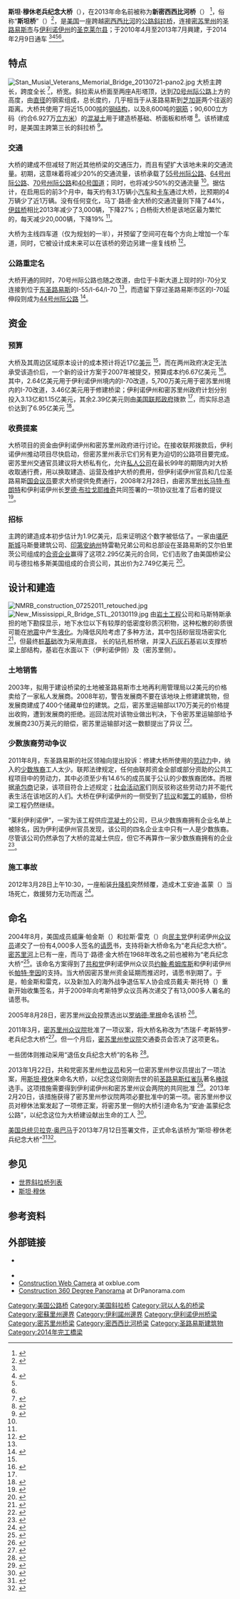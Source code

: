 {{noteTA
|1=zh-hans:斜拉桥;zh-hk:斜拉橋;zh-tw:斜張橋;
}}
{{Infobox bridge
|bridge_name= 斯坦·穆休老兵纪念大桥
|native_name= Stan Musial Veterans Memorial Bridge
|native_name_lang=en
|image=Stan Musial Veterans Memorial Bridge Aerial.jpg
|image_size=
|caption=大桥全景
|official_name= 
|also_known_as= 新密西西比河桥
|id=
|carries= 4车道 {{美国州际公路名|70}}<br>（可扩展至6车道）<ref name=stltodaynewbridge1>{{cite news|url=http://www.stltoday.com/stltoday/news/stories.nsf/commutingtraffic/story/966887B5A7576DF3862573FB0013930A?OpenDocument|last=Crouch|first=Elisa|title=States reach bridge deal|publisher=St. Louis Post-Dispatch|date=2008-02-26|accessdate=2008-02-28|archiveurl=https://www.webcitation.org/query?url=http%3A%2F%2Fwww.stltoday.com%2Fstltoday%2Fnews%2Fstories.nsf%2Fcommutingtraffic%2Fstory%2F966887B5A7576DF3862573FB0013930A%3FOpenDocument&date=2008-03-26|archivedate=2008-03-26|deadurl=yes}}</ref>
|crosses= [[密西西比河|密西西比河]]
|locale= {{USA}}[[密苏里州|密苏里州]][[圣路易斯_(密苏里州)|圣路易斯]]－<br>[[伊利诺伊州|伊利诺伊州]][[聖克萊爾縣_(伊利諾伊州)|圣克莱尔]]
|maint= {{le|密苏里运输部|Missouri Department of Transportation}}、{{le|伊利诺伊运输部|Illinois Department of Transportation}}
|engineering= {{le|HNTB|HNTB}} <ref name="lastpiece" />
|design= [[斜拉桥|斜拉桥]]
|mainspan= {{convert|457.2|m|ft|0}}
|length= {{convert|854.5|m|ft|0}}
|width= {{convert|31|m|ft|0}} 
|clearance=
|below= {{convert|23|m|ft|0}}
|traffic= 31,000辆 <ref name="traffic2014">{{cite web |url=http://www.ksdk.com/story/news/traffic/2014/05/13/st-louis-traffic-congestion-numbers-stan-musial-veterans-memorial-bridge/9030635 |title=New bridge eases traffic congestion in St. Louis |publisher=KSDK |date=2014-05-13}}</ref><ref name="new bridge"/>
|inaugurated=2014年2月8日 <ref>{{cite web |url=http://www.stltoday.com/news/local/thousands-turn-out-for-first-look-at-new-stan-span/article_b4489ef4-9352-5d4a-a6ad-ef909a4fd435.html |title=Thousands turn out for first look at new Stan Span bridge |publisher=St. Louis Post-Dispatch |date=2014-02-09 |access-date=2014-10-29 |archive-date=2014-08-21 |archive-url=https://web.archive.org/web/20140821195142/http://www.stltoday.com/news/local/thousands-turn-out-for-first-look-at-new-stan-span/article_b4489ef4-9352-5d4a-a6ad-ef909a4fd435.html |dead-url=no }}</ref>
|open= 2014年2月9日12:00 <ref name="Opened-02-09-14">{{cite web |url=http://www.stltoday.com/news/new-mississippi-river-bridge-opens-to-traffic/article_110b6c60-6dd4-5760-ad31-3ba2f22107d5.html |title=New Mississippi River bridge opens to traffic |publisher=St. Louis Post-Dispatch |date=2014-02-09 |access-date=2014-10-29 |archive-date=2014-08-20 |archive-url=https://web.archive.org/web/20140820065410/http://www.stltoday.com/news/new-mississippi-river-bridge-opens-to-traffic/article_110b6c60-6dd4-5760-ad31-3ba2f22107d5.html |dead-url=no }}</ref><ref name="opening">{{cite web |url=http://www.stltoday.com/news/local/metro/new-mississippi-river-bridge-to-open-feb/article_600699dd-7f2c-59ba-88d2-9859c9655eb1.html |title=New Mississippi River bridge to open Feb. 9 |publisher=St. Louis Post-Dispatch |date=2013-12-12}}</ref>
|cost=6.95亿[[美元|美元]] <ref name="new bridge"/>
|closed=
|toll=
|map_cue=
|map_image=
|map_text=
|map_width=
|coordinates= {{coord|38|38|40|N|90|10|42|W|region:US_type:landmark}}
|extra = {{Location map | USA Missouri | label= | lat=38.644444 | long=-90.178333 | position= | width= | float=center | caption=该桥在密苏里州的位置}}
}}

'''斯坦·穆休老兵纪念大桥'''（{{lang-en|'''Stan Musial Veterans Memorial Bridge'''}}），在2013年命名前被称为'''新密西西比河桥'''（{{lang-en|'''New Mississippi River Bridge'''}}） <ref>{{cite web |url = http://www.stltoday.com/gallery/news/local/metro/new-mississippi-bridge-is-set-to-make-ends-meet/collection_99eee78a-f95e-5c27-8aee-ec740f4ffe87.html#0 |title = New Mississippi bridge is set to make ends meet |publisher = St. Louis Post-Dispatch |date = 2013-06-20 |accessdate = 2013-07-14 |archive-date = 2014-08-21 |archive-url = https://web.archive.org/web/20140821195515/http://www.stltoday.com/gallery/news/local/metro/new-mississippi-bridge-is-set-to-make-ends-meet/collection_99eee78a-f95e-5c27-8aee-ec740f4ffe87.html |dead-url = no }}</ref>，俗称“'''斯坦桥'''”（{{lang-en|'''Stan Span'''}}）<ref>{{Cite web |url=http://www.stltoday.com/news/local/govt-and-politics/political-fix/stan-span-gets-obama-approval/article_4648d990-3f02-5597-a62b-4dc5a0673ff5.html |title='Stan Span' gets Obama approval |access-date=2014-10-29 |archive-date=2018-11-27 |archive-url=https://web.archive.org/web/20181127081646/https://www.stltoday.com/news/local/govt-and-politics/political-fix/stan-span-gets-obama-approval/article_4648d990-3f02-5597-a62b-4dc5a0673ff5.html |dead-url=no }}</ref>，是[[美国|美国]]一座跨越[[密西西比河|密西西比河]]的[[公路|公路]][[斜拉桥|斜拉桥]]，连接[[密苏里州|密苏里州]]的[[圣路易斯_(密苏里州)|圣路易斯市]]与[[伊利诺伊州|伊利诺伊州]]的[[聖克萊爾縣_(伊利諾伊州)|圣克莱尔县]]；于2010年4月至2013年7月興建，于2014年2月9日通车 <ref name=stltodaynewbridge1 /><ref name="lastpiece">{{cite web |url=http://www.stltoday.com/news/local/illinois/last-piece-of-new-mississippi-river-bridge-will-be-put/article_12dad72f-4a7c-59fe-9027-ab87912857d6.html |title=Last piece of new Mississippi River bridge will be put in place next month |publisher=St. Louis Post-Dispatch |date=2013-06-17 |access-date=2014-10-29 |archive-date=2014-08-20 |archive-url=https://web.archive.org/web/20140820052156/http://www.stltoday.com/news/local/illinois/last-piece-of-new-mississippi-river-bridge-will-be-put/article_12dad72f-4a7c-59fe-9027-ab87912857d6.html |dead-url=no }}</ref><ref name="Opened-02-09-14"/><ref name="opening"/>。

==特点==
[[File:Stan_Musial_Veterans_Memorial_Bridge_20130721-pano2.jpg|thumb]]
大桥主跨长{{convert|1500|ft|m|1}}，跨度全长{{convert|2803|ft|m|1}} <ref name="john">{{cite web | author=Weeks III, John A. | title=New Mississippi River Bridge | url=http://www.johnweeks.com/river_mississippi/pagesC/umissC16.html | publisher=John A. Weeks III | year=2009 | accessdate=2009-03-11 | archive-date=2010-08-17 | archive-url=https://web.archive.org/web/20100817080902/http://www.johnweeks.com/river_mississippi/pagesC/umissC16.html | dead-url=no }}</ref>，桥宽{{convert|86|ft|m}}。斜拉索从桥面至两座A形塔顶，达到[[70号州际公路|70号州际公路]]上方{{convert|435|ft|m}}的高度，由[[直径|直径]]{{convert|0.6|in|mm|1}}的钢索组成，总长度约{{convert|1000|mi|km}}，几乎相当于从圣路易斯到[[芝加哥|芝加哥]]两个往返的距离。大桥共使用了将近15,000[[吨|吨]]的[[钢结构|钢结构]]，以及8,600吨的[[钢筋|钢筋]]；90,600立方码（约合6.927万[[立方米|立方米]]）的[[混凝土|混凝土]]用于建造桥基础、桥面板和桥塔 <ref>{{cite web | author=Coates, Chris | title=New Mississippi River Bridge takes shape | url=http://edwardsvillejournal.stltoday.com1./articles/2008/09/11/news/sj2tn20080910-0910cvj-riverbridge.ii1.txt | publisher=Edwardsville Journal | date=2008-09-10 | accessdate=2009-03-14 }}{{dead link|date=2017年12月 |bot=InternetArchiveBot |fix-attempted=yes }}</ref>。该桥建成时，是美国主跨第三长的斜拉桥 <ref>{{cite web|last=Coburn|first=Davin|title=One World Trade Center... and 9 More Feats of Mega-Engineering  Read more: One World Trade Center... and 9 More Feats of Mega-Engineering|url=http://www.popularmechanics.com/technology/engineering/architecture/one-world-trade-center-and-9-more-feats-of-mega-engineering?click=main_sr#slide-3|publisher=Popular Mechanics|accessdate=2012-09-14|archive-date=2012-12-04|archive-url=https://web.archive.org/web/20121204233518/http://www.popularmechanics.com/technology/engineering/architecture/one-world-trade-center-and-9-more-feats-of-mega-engineering?click=main_sr#slide-3|dead-url=no}}</ref>。

===交通===
大桥的建成不但减轻了附近其他桥梁的交通压力，而且有望扩大该地未来的交通流量。初期，这意味着将减少{{le|白杨街大桥|Poplar Street Bridge}}20%的交通流量，该桥承载了[[55号州际公路|55号州际公路]]、[[64号州际公路|64号州际公路]]、[[70号州际公路|70号州际公路]]和[[40号美国国道|40号国道]]；同时，也将减少{{le|马丁·路德·金大桥|Martin Luther King Bridge (St. Louis)}}50%的交通流量 <ref name="new bridge"/>。据估计，在启用后的前3个月中，每天约有3.1万辆小[[汽车|汽车]]和[[卡车|卡车]]通过大桥，比预期的4万辆少了近1万辆。{{le|麦金利大桥|McKinley Bridge}}没有任何变化，马丁·路德·金大桥的交通流量则下降了44%，[[伊兹桥|伊兹桥]]相比2013年减少了3,000辆，下降27%；白杨街大桥是该地区最为繁忙的，每天减少20,000辆，下降19% <ref name="traffic2014"/>。

大桥为主线四车道（仅为规划的一半），并预留了空间可在每个方向上增加一个车道，同时，它被设计成未来可以在该桥的旁边另建一座复线桥 <ref name=stltodayillbridge>{{cite news|url=http://www.stltoday.com/stltoday/news/stories.nsf/story/608F0105E48550D9862573FC00166A0B?OpenDocument|title=Illinois is set to start bridge|last=Crouch|first=Elisa|publisher=St. Louis Post-Dispatch|date=2008-02-27|accessdate=2008-02-28|archiveurl=https://www.webcitation.org/query?url=http%3A%2F%2Fwww.stltoday.com%2Fstltoday%2Fnews%2Fstories.nsf%2Fstory%2F608F0105E48550D9862573FC00166A0B%3FOpenDocument&date=2008-03-26|archivedate=2008-03-26|deadurl=yes}}</ref>。

===公路重定名===
大桥开通的同时，70号州际公路也随之改道，由位于卡斯大道上现时的I-70分叉连接到位于[[东圣路易斯_(伊利诺伊州)|东圣路易斯]]的I-55/I-64/I-70 <ref name=stltodayillbridge/>，而遗留下穿过圣路易斯市区的I-70延伸段则成为[[44号州际公路|44号州际公路]] <ref>{{cite web |url=http://www.newriverbridge.org/documents/NMRBRe-Evaluation%203.pdf |title=存档副本 |accessdate=2011年1月16日 |deadurl=yes |archiveurl=https://web.archive.org/web/20110101083158/http://newriverbridge.org/documents/NMRBRe-Evaluation%203.pdf |archivedate=2011年1月1日 |df= }}</ref>。

==资金==
===预算===
大桥及其周边区域原本设计的成本预计将近17亿[[美元|美元]] <ref name="john"/>，而在两州政府决定无法承受该造价后，一个新的设计方案于2007年被提交，预算成本约6.67亿美元 <ref name="bridge">{{cite web | title=New Mississippi River Bridge Project | url=http://www.newriverbridge.org/ | accessdate=2009-03-18 | archive-date=2009-03-18 | archive-url=https://web.archive.org/web/20090318164213/http://www.newriverbridge.org/ | dead-url=no }}</ref>。其中，2.64亿美元用于伊利诺伊州境内的I-70改道，5,700万美元用于密苏里州境内的I-70改道，3.46亿美元用于修建桥梁；伊利诺伊州和密苏里州政府计划分别投入3.13亿和1.15亿美元，其余2.39亿美元则由[[美国联邦政府|美国联邦政府]]拨款 <ref name="bridge"/>，而实际总造价达到了6.95亿美元 <ref name="new bridge">{{cite web |url=http://www.stltoday.com/news/local/metro/new-mississippi-river-bridge-touted-as-a-traffic-reliever/article_110b6c60-6dd4-5760-ad31-3ba2f22107d5.html |title=New Mississippi River bridge touted as a traffic reliever |publisher=St. Louis Post-Dispatch |date=2014-02-08 |access-date=2014-10-29 |archive-date=2014-08-24 |archive-url=https://web.archive.org/web/20140824190825/http://www.stltoday.com/news/local/metro/new-mississippi-river-bridge-touted-as-a-traffic-reliever/article_110b6c60-6dd4-5760-ad31-3ba2f22107d5.html |dead-url=no }}</ref>。

===收费提案===
大桥项目的资金由伊利诺伊州和密苏里州政府进行讨论。在接收联邦拨款后，伊利诺伊州推动项目尽快启动，但密苏里州表示它们另有更为迫切的公路项目要完成。密苏里州交通官员建议将大桥私有化，允许[[私人公司|私人公司]]在最长99年的期限内对大桥收取通行费，用以换取建造、运营及维护大桥的费用，但伊利诺伊州官员和几位圣路易斯[[国会议员|国会议员]]要求大桥提供免费通行，2008年2月28日，由密苏里[[州长|州长]][[马特·布朗特|马特·布朗特]]和伊利诺伊州长[[罗德·布拉戈耶维奇|罗德·布拉戈耶维奇]]共同签署的一项协议批准了后者的提议 <ref name="web">{{cite web | author=Crouch, Elisa | title=States reach bridge deal | url=http://www.stltoday.com/stltoday/news/stories.nsf/commutingtraffic/story/966887B5A7576DF3862573FB0013930A?OpenDocument | publisher=St. Louis Post Dispatch | date=2008-02-26 | accessdate=2009-03-15 | archiveurl=https://www.webcitation.org/query?url=http%3A%2F%2Fwww.stltoday.com%2Fstltoday%2Fnews%2Fstories.nsf%2Fcommutingtraffic%2Fstory%2F966887B5A7576DF3862573FB0013930A%3FOpenDocument&date=2008-03-26 | archivedate=2008-03-26 | deadurl=yes }}</ref>。

===招标===
主跨的建造成本初步估计为1.9亿美元，后来证明这个数字被低估了。一家由[[堪萨斯城|堪萨斯城]]马斯曼建筑公司、[[印第安纳州|印第安纳州]]特雷勒兄弟公司和总部设在圣路易斯的艾尔伯里茨公司组成的[[合资企业|合资企业]]赢得了这项2.295亿美元的合同，它们击败了由美国桥梁公司与德拉格多斯美国组成的合资公司，其出价为2.749亿美元 <ref>{{cite news| url=http://stlouis.bizjournals.com/stlouis/stories/2009/12/28/daily29.html | first=Kelsey | last=Volkmann | title=Alberici, Massman, Traylor win $229M Mississippi River Bridge project | date=2009-12-30}}</ref>。

==设计和建造==
[[File:NMRB_construction_07252011_retouched.jpg|thumb]]
[[File:New_Mississippi_R_Bridge_STL_20130119.jpg|thumb]]
由[[岩土工程|岩土工程]]公司{{le|拉尔夫·莫杰斯基|Ralph Modjeski|莫杰斯基}}和马斯特斯承担的地下勘探显示，地下水位以下有较厚的低密度砂质沉积物，这种松散的砂质很可能在[[地震|地震]]中产生[[液化|液化]]。为降低风险考虑了多种方法，其中包括砂层现场密实化 <ref name="hans">{{cite web | title=Proposed Mississippi River Bridge | url=http://www.hansonengineers.com/insight/0502/story1.html | year=2004 | accessdate=2009-03-12 | archive-date=2018-10-29 | archive-url=https://web.archive.org/web/20181029030853/http://www.hansonengineers.com/insight/0502/story1.html | dead-url=yes }}</ref>，但最终[[桩基础|桩基础]]改为采用[[直径|直径]]{{convert|12|ft|m}}， 长{{convert|120|ft|m}}的钻孔桩桥墩，并深入[[石灰石|石灰石]]基岩以支撑桥梁上部结构，基岩在水面以下{{convert|120|ft|m}}（伊利诺伊侧）及{{convert|30|-|60|ft|m}}（密苏里侧）。

===土地销售===
2003年，拟用于建设桥梁的土地被圣路易斯市土地再利用管理局以2美元的价格卖给了一家私人发展商。2008年初，{{le|密苏里运输部|Missouri Department of Transportation}}警告发展商不要在该地块上修建建筑物，但发展商建成了400个储藏单位的建筑。之后，密苏里运输部以170万美元的价格提出收购，遭到发展商的拒绝。巡回法院对该物业做出判决，下令密苏里运输部给予发展商230万美元的赔偿，密苏里运输部对这一数额提出了异议 <ref>{{cite news |url=http://www.stltoday.com/news/opinion/columns/the-platform/taxpayers-bridge-the-gap-between-and-million/article_e12647d5-fc34-5e84-9e98-75d312a48d82.html | title=Taxpayers bridge the gap between $2 and $2.3 million| publisher= Stltoday.com| date=2009-10-19 }}</ref>。

===少数族裔劳动争议===
2011年8月，东圣路易斯的社区领袖向{{le|伊利诺伊运输部|Illinois Department of Transportation}}提出投诉：修建大桥所使用的[[劳动力|劳动力]]中，纳入的[[少数族裔|少数族裔]]工人太少。联邦法律规定，任何由联邦资金全部或部分资助的公共工程项目中的劳动力，其中必须至少有14.6%的成员属于公认的少数族裔团体。而根据[[承包商|承包商]]记录，该项目符合上述规定；[[社会活动家|社会活动家]]们则反驳称这些劳动力并不能代表生活在该地区的人们。大桥在伊利诺伊州的一侧受到了[[抗议|抗议]]和[[罢工|罢工]]的威胁，但桥梁工程仍然继续。

“莱利伊利诺伊”，一家为该工程供应[[混凝土|混凝土]]的公司，已从少数族裔拥有企业名单上被除名，因为伊利诺伊州官员发现，该公司的四名企业主中只有一人是少数族裔。尽管该公司仍然承包了大桥的混凝土供应，但它不再算作一家少数族裔拥有的企业 <ref>{{cite web |url=http://fox2now.com/2012/05/28/fox-files-mississippi-river-bridge-contractor-controversy/ |title=FOX Files: Mississippi River Bridge Contractor Controversy |publisher=FOX2now.com |date=2012-05-28 |accessdate=2013-06-18 |archive-date=2014-08-31 |archive-url=https://web.archive.org/web/20140831033956/http://fox2now.com/2012/05/28/fox-files-mississippi-river-bridge-contractor-controversy/ |dead-url=no }}</ref>。

===施工事故===
2012年3月28日上午10:30，一座船装[[升降机|升降机]]突然倾覆，造成木工安迪·盖蒙（{{lang|en|Andy Gammon}}）当场死亡，救援努力无功而返 <ref>{{cite web |url=http://www.ksdk.com/news/article/312777/3/Recovery-effort-underway-for-man-at-Mississippi-River-Bridge-project |title=Andy Gammon falls off new Mississippi River bridge project |publisher=ksdk.com |date=2012-03-29 |accessdate=2013-06-18 |deadurl=yes |archiveurl=https://archive.is/20120907202808/http://www.ksdk.com/news/article/312777/3/Recovery-effort-underway-for-man-at-Mississippi-River-Bridge-project |archivedate=2012-09-07 }}</ref>。

==命名==
2004年8月，美国{{le|海外战争退伍军人协会|Veterans of Foreign Wars}}成员威廉·帕金斯（{{lang|en|William Perkins}}）和拉斯·雷克（{{lang|en|Russ Reike}}）向[[民主党_(美国)|民主党]]伊利诺伊州[[美国众议员|众议员]]{{le|杰瑞·考斯特罗|Jerry Costello}}递交了一份有4,000多人签名的[[请愿|请愿]]书，支持将新大桥命名为“老兵纪念大桥”。[[密苏里河|密苏里河]]上已有一座{{le|老兵纪念大桥|Veterans Memorial Bridge (Missouri)}}，而马丁·路德·金大桥在1968年改名之前也被称为“老兵纪念大桥”<ref>{{cite web |url=http://www.johnweeks.com/river_mississippi/pagesC/umissC05.html |title=Martin Luther King Bridge, MLK Bridge Mississippi River Crossing At Saint Louis |publisher=Johnweeks.com |date= |accessdate=2012-07-22 |archive-date=2012-10-11 |archive-url=https://web.archive.org/web/20121011162724/http://www.johnweeks.com/river_mississippi/pagesC/umissC05.html |dead-url=no }}</ref>。该命名方案得到了[[共和党_(美国)|共和党]]伊利诺伊州众议员[[约翰·希姆库斯|约翰·希姆库斯]]和伊利诺伊州长[[帕特·奎因|帕特·奎因]]的支持。当大桥因密苏里州资金延期而推迟时，请愿书到期了。于是，帕金斯和雷克，以及新加入的海外战争退伍军人协会成员戴夫·斯托特（{{lang|en|Dave Stout}}）重新开始收集签名，并于2009年向考斯特罗众议员再次递交了有13,000多人署名的请愿书。

2005年8月28日，密苏里州[[议会|议会]]投票选出以[[罗纳德·里根|罗纳德·里根]]命名该桥 <ref>{{cite web |url=http://www.johnweeks.com/river_mississippi/pagesC/umissC16.html |title=Ronald Wilson Reagan Memorial Bridge, Saint Louis, MO |publisher=Johnweeks.com |date= |accessdate=2011-03-20 |archive-date=2010-08-17 |archive-url=https://web.archive.org/web/20100817080902/http://www.johnweeks.com/river_mississippi/pagesC/umissC16.html |dead-url=no }}</ref>。

2011年3月，[[密苏里州众议院|密苏里州众议院]]批准了一项议案，将大桥名称改为“杰瑞·F·考斯特罗-{{le|比尔·克莱|William Lacy 'Bill' Clay Sr.}}老兵纪念大桥”<ref>{{cite web |url=http://www.stltoday.com/news/traffic/along-for-the-ride/article_5b86743a-797b-5fa3-93d1-edc26e5f94af.html |title=New Mississippi bridge may be better left nameless |publisher=Stltoday.com |accessdate=2011-03-20 |archive-date=2011-03-21 |archive-url=https://web.archive.org/web/20110321073349/http://www.stltoday.com/news/traffic/along-for-the-ride/article_5b86743a-797b-5fa3-93d1-edc26e5f94af.html |dead-url=no }}</ref>。但一个月后，[[密苏里州参议院|密苏里州参议院]]交通委员会否决了这项更名。

一些团体则推动采用“退伍女兵纪念大桥”的名称 <ref>{{cite web |first=REBECCA |last=BERG |url=http://www.stltoday.com/news/local/govt-and-politics/article_b7d90e0e-a3c5-5331-8be3-6bc72addaad9.html |title=Big tiff develops over bridge name |publisher=Stltoday.com |date=2011-04-14 |accessdate=2013-06-18 |archive-date=2014-08-25 |archive-url=https://web.archive.org/web/20140825023819/http://www.stltoday.com/news/local/govt-and-politics/article_b7d90e0e-a3c5-5331-8be3-6bc72addaad9.html |dead-url=no }}</ref>。

2013年1月22日，共和党密苏里州{{le|格伦代尔|Glendale, Missouri}}[[美国参议员|参议员]]{{le|埃里克·施米特|Eric Schmitt}}和另一位密苏里州参议员提出了一项法案，用[[斯坦·穆休|斯坦·穆休]]来命名大桥，以纪念这位刚刚去世的前[[圣路易斯红雀队|圣路易斯红雀队]]著名[[棒球|棒球]]选手。这项措施需要得到伊利诺伊州和密苏里州议会两院的共同批准 <ref>{{cite web | url = http://www.stltoday.com/sports/baseball/professional/new-mississippi-river-bridge-could-be-named-for-musial/article_9005a970-8921-531e-b3ac-a9b4d9e0f83c.html | title = New Mississippi River bridge could be named for Musial | date = 2013-01-23 | accessdate = 2013-01-23 | publisher = St. Louis Post Dispatch | archive-date = 2014-08-23 | archive-url = https://web.archive.org/web/20140823032233/http://www.stltoday.com/sports/baseball/professional/new-mississippi-river-bridge-could-be-named-for-musial/article_9005a970-8921-531e-b3ac-a9b4d9e0f83c.html | dead-url = no }}</ref>。2013年2月20日，该措施获得了密苏里州参议院两项必要批准中的第一项。密苏里州{{le|法明顿 (密苏里州)|Farmington, Missouri|法明顿}}参议员{{le|加里·罗迈恩|Gary Romine}}对穆休法案发起了一项修正案，将密苏里一侧的大桥引道命名为“安迪·盖蒙纪念公路”，以纪念这位为大桥建设献出生命的工人 <ref>{{cite web |last=Crisp |first=Elizabeth |url=http://www.stltoday.com/news/local/govt-and-politics/elizabeth-crisp/missouri-senate-gives-first-ok-to-naming-new-mississippi-river/article_fcc0bc80-7f07-5cc3-b134-96762617932f.html |title=Missouri Senate gives first OK to naming new Mississippi River bridge for Musial |publisher=Stltoday.com |date=2013-02-20 |accessdate=2013-06-18 |archive-date=2014-08-23 |archive-url=https://web.archive.org/web/20140823032159/http://www.stltoday.com/news/local/govt-and-politics/elizabeth-crisp/missouri-senate-gives-first-ok-to-naming-new-mississippi-river/article_fcc0bc80-7f07-5cc3-b134-96762617932f.html |dead-url=no }}</ref>。

[[美国总统|美国总统]][[贝拉克·奥巴马|贝拉克·奥巴马]]于2013年7月12日签署文件，正式命名该桥为“斯坦·穆休老兵纪念大桥”<ref name="law">{{cite web |url=http://www.stltoday.com/news/local/govt-and-politics/political-fix/stan-span-gets-obama-approval/article_4648d990-3f02-5597-a62b-4dc5a0673ff5.html |title='Stan Span' gets Obama approval |publisher=St. Louis Post-Dispatch |date=2013-07-12 |access-date=2014-10-29 |archive-date=2018-11-27 |archive-url=https://web.archive.org/web/20181127081646/https://www.stltoday.com/news/local/govt-and-politics/political-fix/stan-span-gets-obama-approval/article_4648d990-3f02-5597-a62b-4dc5a0673ff5.html |dead-url=no }}</ref><ref>{{USPL|113|18}}</ref>。

==参见==
{{commons category|Stan Musial Veterans Memorial Bridge}}
* [[世界斜拉桥列表|世界斜拉桥列表]]
* [[斯坦·穆休|斯坦·穆休]]

==参考资料==
{{reflist|2}}

==外部链接==
* {{官方网站|http://www.newriverbridge.org/}} {{en}}
* {{Structurae|id=s0004873|title=New Mississippi River Bridge at Saint Louis}}
* [http://oxblue.com/pro/open/modot/mrbp/ Construction Web Camera] {{Wayback|url=http://oxblue.com/pro/open/modot/mrbp/ |date=20120202090413 }} at oxblue.com {{en}}
* [http://DrPanorama.HotSpotReports.com/PanoPage.aspx?TourID=707 Construction 360 Degree Panorama]{{dead link|date=2017年12月 |bot=InternetArchiveBot |fix-attempted=yes }} at DrPanorama.com {{en}}

{{Crossings navbox
|structure       = Crossings
|place           = [[密西西比河|密西西比河]]
|bridge          = 斯坦·穆休老兵纪念大桥
|bridge signs    =  [[File:I-70.svg|20px]]
|upstream        = {{le|麦金利大桥|McKinley Bridge}}
|upstream signs  = [[File:US_66_(historic).svg|20px]]
|downstream      = {{le|马丁·路德·金大桥|Martin Luther King Bridge (St. Louis)}}
|downstream signs = [[File:MO-799.svg|25px]]
}}

[[Category:美国公路桥|Category:美国公路桥]]
[[Category:美国斜拉桥|Category:美国斜拉桥]]
[[Category:冠以人名的桥梁|Category:冠以人名的桥梁]]
[[Category:密蘇里州邊界|Category:密蘇里州邊界]]
[[Category:伊利諾州邊界|Category:伊利諾州邊界]]
[[Category:伊利诺伊州桥梁|Category:伊利诺伊州桥梁]]
[[Category:密苏里州桥梁|Category:密苏里州桥梁]]
[[Category:密西西比河桥梁|Category:密西西比河桥梁]]
[[Category:圣路易斯建筑物|Category:圣路易斯建筑物]]
[[Category:2014年完工橋梁|Category:2014年完工橋梁]]